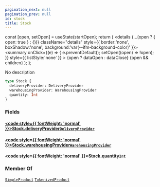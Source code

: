 ```yaml
---
pagination_next: null
pagination_prev: null
id: stock
title: Stock
---
```









  const [open, setOpen] = useState(startOpen);
  return (
    <details {...(open ? { open: true } : {})} className="details" style={{ border:'none', boxShadow:'none', background:'var(--ifm-background-color)' }}>
      <summary
        onClick={(e) => {
          e.preventDefault();
          setOpen((open) => !open);
        }}
        style={{ listStyle:'none' }}
      >
      {open ? dataOpen : dataClose}
      </summary>
      {open && children}
    </details>
  );
};








No description


```graphql
type Stock {
  deliveryProvider: DeliveryProvider
  warehousingProvider: WarehousingProvider
  quantity: Int
}
```




### Fields

#### [<code style={{ fontWeight: 'normal' }}>Stock.<b>deliveryProvider</b></code>](#)<Bullet />[`DeliveryProvider`](/schema/types/objects/delivery-provider.mdx) <Badge class="badge badge--secondary" text="object"/> 



#### [<code style={{ fontWeight: 'normal' }}>Stock.<b>warehousingProvider</b></code>](#)<Bullet />[`WarehousingProvider`](/schema/types/objects/warehousing-provider.mdx) <Badge class="badge badge--secondary" text="object"/> 



#### [<code style={{ fontWeight: 'normal' }}>Stock.<b>quantity</b></code>](#)<Bullet />[`Int`](/schema/types/scalars/int.mdx) <Badge class="badge badge--secondary" text="scalar"/> 







### Member Of

[`SimpleProduct`](/schema/types/objects/simple-product.mdx)  <Badge class="badge badge--secondary" text="object"/><Bullet />[`TokenizedProduct`](/schema/types/objects/tokenized-product.mdx)  <Badge class="badge badge--secondary" text="object"/>


